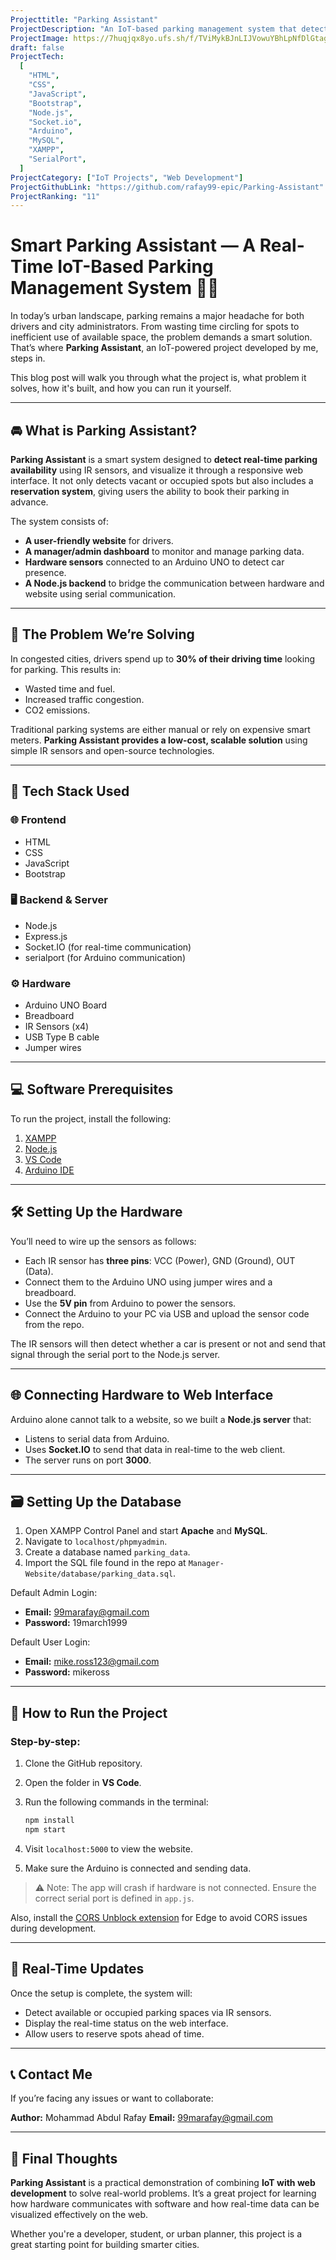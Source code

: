 ```yaml
---
Projecttitle: "Parking Assistant"
ProjectDescription: "An IoT-based parking management system that detects available parking spots using Arduino and IR sensors, provides real-time updates, and allows reservations through a web interface."
ProjectImage: https://7huqjqx8yo.ufs.sh/f/TViMykBJnLIJVowuYBhLpNfDlGtag3IM2qo1QCHSWJuVyn47
draft: false
ProjectTech:
  [
    "HTML",
    "CSS",
    "JavaScript",
    "Bootstrap",
    "Node.js",
    "Socket.io",
    "Arduino",
    "MySQL",
    "XAMPP",
    "SerialPort",
  ]
ProjectCategory: ["IoT Projects", "Web Development"]
ProjectGithubLink: "https://github.com/rafay99-epic/Parking-Assistant"
ProjectRanking: "11"
---
```


# Smart Parking Assistant — A Real-Time IoT-Based Parking Management System 🚗📡

In today’s urban landscape, parking remains a major headache for both drivers and city administrators. From wasting time circling for spots to inefficient use of available space, the problem demands a smart solution. That’s where **Parking Assistant**, an IoT-powered project developed by me, steps in.

This blog post will walk you through what the project is, what problem it solves, how it's built, and how you can run it yourself.

---

## 🚘 What is Parking Assistant?

**Parking Assistant** is a smart system designed to **detect real-time parking availability** using IR sensors, and visualize it through a responsive web interface. It not only detects vacant or occupied spots but also includes a **reservation system**, giving users the ability to book their parking in advance.

The system consists of:

- **A user-friendly website** for drivers.
- **A manager/admin dashboard** to monitor and manage parking data.
- **Hardware sensors** connected to an Arduino UNO to detect car presence.
- **A Node.js backend** to bridge the communication between hardware and website using serial communication.

---

## 🎯 The Problem We’re Solving

In congested cities, drivers spend up to **30% of their driving time** looking for parking. This results in:

- Wasted time and fuel.
- Increased traffic congestion.
- CO2 emissions.

Traditional parking systems are either manual or rely on expensive smart meters. **Parking Assistant provides a low-cost, scalable solution** using simple IR sensors and open-source technologies.

---

## 🔧 Tech Stack Used

### 🌐 Frontend

- HTML
- CSS
- JavaScript
- Bootstrap

### 🖥️ Backend & Server

- Node.js
- Express.js
- Socket.IO (for real-time communication)
- serialport (for Arduino communication)

### ⚙️ Hardware

- Arduino UNO Board
- Breadboard
- IR Sensors (x4)
- USB Type B cable
- Jumper wires

---

## 💻 Software Prerequisites

To run the project, install the following:

1. [XAMPP](https://www.ionos.com/digitalguide/server/tools/xampp-tutorial-create-your-own-local-test-server/)
2. [Node.js](https://treehouse.github.io/installation-guides/windows/node-windows.html)
3. [VS Code](https://medium.com/nerd-for-tech/install-visual-studio-code-fe3908c5cf15)
4. [Arduino IDE](https://www.tutorialspoint.com/arduino/arduino_installation.htm)

---

## 🛠️ Setting Up the Hardware

You’ll need to wire up the sensors as follows:

- Each IR sensor has **three pins**: VCC (Power), GND (Ground), OUT (Data).
- Connect them to the Arduino UNO using jumper wires and a breadboard.
- Use the **5V pin** from Arduino to power the sensors.
- Connect the Arduino to your PC via USB and upload the sensor code from the repo.

The IR sensors will then detect whether a car is present or not and send that signal through the serial port to the Node.js server.

---

## 🌐 Connecting Hardware to Web Interface

Arduino alone cannot talk to a website, so we built a **Node.js server** that:

- Listens to serial data from Arduino.
- Uses **Socket.IO** to send that data in real-time to the web client.
- The server runs on port **3000**.

---

## 🗃️ Setting Up the Database

1. Open XAMPP Control Panel and start **Apache** and **MySQL**.
2. Navigate to `localhost/phpmyadmin`.
3. Create a database named `parking_data`.
4. Import the SQL file found in the repo at `Manager-Website/database/parking_data.sql`.

Default Admin Login:

- **Email:** [99marafay@gmail.com](mailto:99marafay@gmail.com)
- **Password:** 19march1999

Default User Login:

- **Email:** [mike.ross123@gmail.com](mailto:mike.ross123@gmail.com)
- **Password:** mikeross

---

## 🚀 How to Run the Project

### Step-by-step:

1. Clone the GitHub repository.
2. Open the folder in **VS Code**.
3. Run the following commands in the terminal:

   ```bash
   npm install
   npm start
   ```

4. Visit `localhost:5000` to view the website.
5. Make sure the Arduino is connected and sending data.

> ⚠️ Note: The app will crash if hardware is not connected. Ensure the correct serial port is defined in `app.js`.

Also, install the [CORS Unblock extension](https://microsoftedge.microsoft.com/addons/detail/cors-unblock/hkjklmhkbkdhlgnnfbbcihcajofmjgbh) for Edge to avoid CORS issues during development.

---

## 📍 Real-Time Updates

Once the setup is complete, the system will:

- Detect available or occupied parking spaces via IR sensors.
- Display the real-time status on the web interface.
- Allow users to reserve spots ahead of time.

---

## 📞 Contact Me

If you’re facing any issues or want to collaborate:

**Author:** Mohammad Abdul Rafay
**Email:** [99marafay@gmail.com](mailto:99marafay@gmail.com)

---

## 🎯 Final Thoughts

**Parking Assistant** is a practical demonstration of combining **IoT with web development** to solve real-world problems. It’s a great project for learning how hardware communicates with software and how real-time data can be visualized effectively on the web.

Whether you're a developer, student, or urban planner, this project is a great starting point for building smarter cities.
